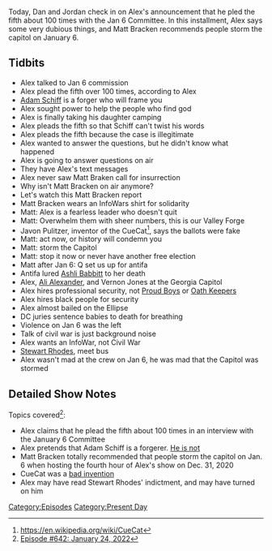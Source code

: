{{DEFAULTSORT:
    #_EPISODE_0642:January 24, 2022
}}{{Episode
    | title           = January 24, 2022
    | caption         = Listen to this episode on [https://knowledgefight.libsyn.com/642-january-24-2022 Libsyn] [https://open.spotify.com/episode/26g7DaaeHPQE3vIRQKgRnt Spotify], Read the [[Transcript/642: January 24, 2022|Unofficial Transcript]]
    | episodeNumber   = 642
    | length          = 01:30:38
    | airDate         = January 28, 2022
    | coverageDate    = January 24, 2022
    | episodeType     = [[:Category:Present Day|Present Day]]
    | appearance      = [[Adam Schiff]], [[Matt Bracken]], [[Javon Pulitzer]], [[Ashli Babbitt]], [[Ali Alexander]], [[Vernon Jones]], [[Stewart Rhodes]]
    | previousEpisode = [[641: Formulaic Objections Part 4]]
    | nextEpisode     = [[643: January 28, 2022]]
}}

{{Stub}}

Today, Dan and Jordan check in on Alex's announcement that he pled the fifth about 100 times with the Jan 6 Committee.  In this installment, Alex says some very dubious things, and Matt Bracken recommends people storm the capitol on January 6.

==Tidbits==

*Alex talked to Jan 6 commission
*Alex plead the fifth over 100 times, according to Alex
*[[Adam Schiff]] is a forger who will frame you
*Alex sought power to help the people who find god
*Alex is finally taking his daughter camping
*Alex pleads the fifth so that Schiff can't twist his words
*Alex pleads the fifth because the case is illegitimate
*Alex wanted to answer the questions, but he didn't know what happened
*Alex is going to answer questions on air
*They have Alex's text messages
*Alex never saw Matt Braken call for insurrection
*Why isn't Matt Bracken on air anymore?
*Let's watch this Matt Bracken report
*Matt Bracken wears an InfoWars shirt for solidarity
*Matt: Alex is a fearless leader who doesn't quit
*Matt: Overwhelm them with sheer numbers, this is our Valley Forge
*Javon Pulitzer, inventor of the CueCat<ref>https://en.wikipedia.org/wiki/CueCat</ref>, says the ballots were fake
*Matt: act now, or history will condemn you
*Matt: storm the Capitol
*Matt: stop it now or never have another free election
*Matt after Jan 6: Q set us up for antifa
*Antifa lured [[Ashli Babbitt]] to her death
*Alex, [[Ali Alexander]], and Vernon Jones at the Georgia Capitol
*Alex hires professional security, not [[Proud Boys]] or [[Oath Keepers]]
*Alex hires black people for security
*Alex almost bailed on the Ellipse
*DC juries sentence babies to death for breathing
*Violence on Jan 6 was the left
*Talk of civil war is just background noise
*Alex wants an InfoWar, not Civil War
*[[Stewart Rhodes]], meet bus
*Alex wasn't mad at the crew on Jan 6, he was mad that the Capitol was stormed

==Detailed Show Notes==

Topics covered<ref>[https://knowledgefight.com/research/2022/1/28/episode-642-january-24-2022 Episode #642: January 24, 2022]</ref>:

*Alex claims that he plead the fifth about 100 times in an interview with the January 6 Committee
*Alex pretends that Adam Schiff is a forgerer. [https://www.factcheck.org/2019/10/schiffs-parody-and-trumps-response/ He is not]
*Matt Bracken totally recommended that people storm the capitol on Jan. 6 when hosting the fourth hour of Alex's show on Dec. 31, 2020
*CueCat was a [https://web.archive.org/web/20080517001955/http://www.pcworld.com/reviews/article/0,aid,125772,pg,5,00.asp#cuecat bad invention]
*Alex may have read Stewart Rhodes' indictment, and may have turned on him

[[Category:Episodes]]
[[Category:Present Day]]
